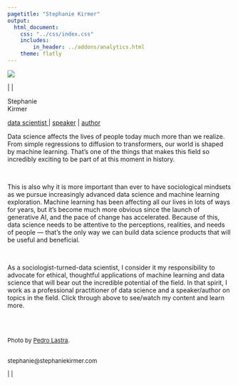 ```yaml
---
pagetitle: "Stephanie Kirmer"
output: 
  html_document:
    css: "../css/index.css"
    includes:
        in_header: ../addons/analytics.html
    theme: flatly
---
```



<link rel="stylesheet" href="https://use.fontawesome.com/releases/v5.15.2/css/all.css">
<link rel="stylesheet" href="https://use.fontawesome.com/releases/v5.15.2/css/v4-shims.css">


<div class = "header">
<img src="../img/pedro-lastra-Nyvq2juw4_o-unsplash.jpg"> 

<div class="mainmenu">

<a href="http://github.com/skirmer" onclick="gtag('event', 'click', {'event_category' : 'social', 'event_action' : 'outclick', 'event_label' : 'github'});" ><i class="fab fa-github fa-1x"></i></a>
|  <a href="http://linkedin.com/in/skirmer" onclick="gtag('event', 'click', {'event_category' : 'social', 'event_action' : 'outclick', 'event_label' : 'linkedin'});" ><i class="fab fa-linkedin fa-1x"></i></a> 
|  <a href="https://medium.com/@s.kirmer" onclick="gtag('event', 'click', {'event_category' : 'social', 'event_action' : 'outclick', 'event_label' : 'medium'});" ><i class="fab fa-medium fa-1x"></i></a><BR>
</div>

<div class = "titlename">
<div class = "namefont">
Stephanie<BR> Kirmer
</div> 
<a href="about.html" onclick="gtag('event', 'click', {'event_category' : 'internal', 'event_action' : 'internalclick', 'event_label' : 'about'});" > data scientist </a> | <a href="events.html" onclick="gtag('event', 'click', {'event_category' : 'internal', 'event_action' : 'internalclick', 'event_label' : 'eventcalendar'});" > speaker</a> | <a href="projects.html" onclick="gtag('event', 'click', {'event_category' : 'internal', 'event_action' : 'internalclick', 'event_label' : 'portfolio'});" > author </a>
</div>

</div>



<div class="col-text">

Data science affects the lives of people today much more than we realize. From simple regressions to diffusion to transformers, our world is shaped by machine learning. That's one of the things that makes this field so incredibly exciting to be part of at this moment in history. 

<BR>

This is also why it is more important than ever to have sociological mindsets as we pursue increasingly advanced data science and machine learning exploration. Machine learning has been affecting all our lives in lots of ways for years, but it’s become much more obvious since the launch of generative AI, and the pace of change has accelerated. Because of this, data science needs to be attentive to the perceptions, realities, and needs of people — that’s the only way we can build data science products that will be useful and beneficial. 

<BR>

As a sociologist-turned-data scientist, I consider it my responsibility to advocate for ethical, thoughtful applications of machine learning and data science that will bear out the incredible potential of the field. In that spirit, I work as a professional practitioner of data science and a speaker/author on topics in the field. Click through above to see/watch my content and learn more.


</div>


<BR><BR>


  
<div class="col-footer">

<font size = 2>
Photo by <a href="https://unsplash.com/@peterlaster?utm_source=unsplash&utm_medium=referral&utm_content=creditCopyText">Pedro Lastra</a>.

<BR>
stephanie@stephaniekirmer.com 
<BR> 

<a href="http://github.com/skirmer" onclick="gtag('event', 'click', {'event_category' : 'social', 'event_action' : 'outclick', 'event_label' : 'github'});" ><i class="fab fa-github fa-1x"></i></a>
|  <a href="http://linkedin.com/in/skirmer" onclick="gtag('event', 'click', {'event_category' : 'social', 'event_action' : 'outclick', 'event_label' : 'linkedin'});" ><i class="fab fa-linkedin fa-1x"></i></a> 
|  <a href="https://medium.com/@s.kirmer" onclick="gtag('event', 'click', {'event_category' : 'social', 'event_action' : 'outclick', 'event_label' : 'medium'});" ><i class="fab fa-medium fa-1x"></i></a><BR>

</font>
</div>
